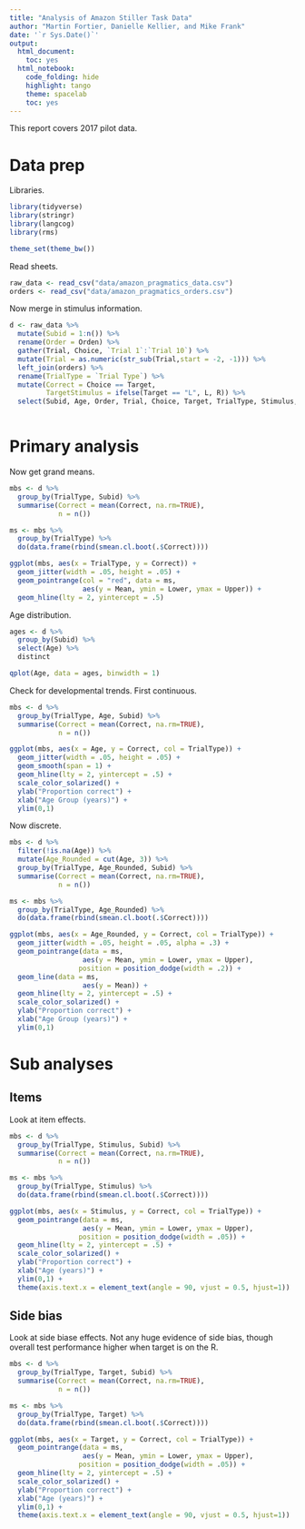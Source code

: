 ```yaml
---
title: "Analysis of Amazon Stiller Task Data"
author: "Martin Fortier, Danielle Kellier, and Mike Frank"
date: '`r Sys.Date()`'
output:
  html_document:
    toc: yes
  html_notebook:
    code_folding: hide
    highlight: tango
    theme: spacelab
    toc: yes
---
```


This report covers 2017 pilot data.

# Data prep

Libraries. 

```r
library(tidyverse)
library(stringr)
library(langcog)
library(rms)

theme_set(theme_bw())
```

Read sheets. 

```r
raw_data <- read_csv("data/amazon_pragmatics_data.csv")
orders <- read_csv("data/amazon_pragmatics_orders.csv")
```

Now merge in stimulus information. 

```r
d <- raw_data %>%
  mutate(Subid = 1:n()) %>%
  rename(Order = Orden) %>%
  gather(Trial, Choice, `Trial 1`:`Trial 10`) %>%
  mutate(Trial = as.numeric(str_sub(Trial,start = -2, -1))) %>%
  left_join(orders) %>%
  rename(TrialType = `Trial Type`) %>% 
  mutate(Correct = Choice == Target, 
         TargetStimulus = ifelse(Target == "L", L, R)) %>%
  select(Subid, Age, Order, Trial, Choice, Target, TrialType, Stimulus, TargetStimulus, Correct) 
  
```

# Primary analysis 

Now get grand means.

```r
mbs <- d %>%
  group_by(TrialType, Subid) %>%
  summarise(Correct = mean(Correct, na.rm=TRUE),
            n = n())

ms <- mbs %>%
  group_by(TrialType) %>%
  do(data.frame(rbind(smean.cl.boot(.$Correct))))

ggplot(mbs, aes(x = TrialType, y = Correct)) + 
  geom_jitter(width = .05, height = .05) + 
  geom_pointrange(col = "red", data = ms, 
                  aes(y = Mean, ymin = Lower, ymax = Upper)) + 
  geom_hline(lty = 2, yintercept = .5)
```

Age distribution. 

```r
ages <- d %>%
  group_by(Subid) %>%
  select(Age) %>%
  distinct

qplot(Age, data = ages, binwidth = 1)  
```

Check for developmental trends. First continuous.


```r
mbs <- d %>%
  group_by(TrialType, Age, Subid) %>%
  summarise(Correct = mean(Correct, na.rm=TRUE),
            n = n())

ggplot(mbs, aes(x = Age, y = Correct, col = TrialType)) + 
  geom_jitter(width = .05, height = .05) + 
  geom_smooth(span = 1) + 
  geom_hline(lty = 2, yintercept = .5) + 
  scale_color_solarized() + 
  ylab("Proportion correct") + 
  xlab("Age Group (years)") + 
  ylim(0,1)
```

Now discrete.

```r
mbs <- d %>%
  filter(!is.na(Age)) %>%
  mutate(Age_Rounded = cut(Age, 3)) %>%
  group_by(TrialType, Age_Rounded, Subid) %>%
  summarise(Correct = mean(Correct, na.rm=TRUE),
            n = n())

ms <- mbs %>%
  group_by(TrialType, Age_Rounded) %>%
  do(data.frame(rbind(smean.cl.boot(.$Correct))))

ggplot(mbs, aes(x = Age_Rounded, y = Correct, col = TrialType)) + 
  geom_jitter(width = .05, height = .05, alpha = .3) + 
  geom_pointrange(data = ms, 
                  aes(y = Mean, ymin = Lower, ymax = Upper), 
                 position = position_dodge(width = .2)) + 
  geom_line(data = ms, 
                  aes(y = Mean)) + 
  geom_hline(lty = 2, yintercept = .5) + 
  scale_color_solarized() + 
  ylab("Proportion correct") + 
  xlab("Age Group (years)") + 
  ylim(0,1)
```

# Sub analyses 

## Items 

Look at item effects. 

```r
mbs <- d %>%
  group_by(TrialType, Stimulus, Subid) %>%
  summarise(Correct = mean(Correct, na.rm=TRUE),
            n = n())

ms <- mbs %>%
  group_by(TrialType, Stimulus) %>%
  do(data.frame(rbind(smean.cl.boot(.$Correct))))

ggplot(mbs, aes(x = Stimulus, y = Correct, col = TrialType)) + 
  geom_pointrange(data = ms, 
                  aes(y = Mean, ymin = Lower, ymax = Upper), 
                 position = position_dodge(width = .05)) + 
  geom_hline(lty = 2, yintercept = .5) + 
  scale_color_solarized() + 
  ylab("Proportion correct") + 
  xlab("Age (years)") + 
  ylim(0,1) + 
  theme(axis.text.x = element_text(angle = 90, vjust = 0.5, hjust=1))
```

## Side bias 

Look at side biase effects. Not any huge evidence of side bias, though overall test performance higher when target is on the R.

```r
mbs <- d %>%
  group_by(TrialType, Target, Subid) %>%
  summarise(Correct = mean(Correct, na.rm=TRUE),
            n = n())

ms <- mbs %>%
  group_by(TrialType, Target) %>%
  do(data.frame(rbind(smean.cl.boot(.$Correct))))

ggplot(mbs, aes(x = Target, y = Correct, col = TrialType)) + 
  geom_pointrange(data = ms, 
                  aes(y = Mean, ymin = Lower, ymax = Upper), 
                 position = position_dodge(width = .05)) + 
  geom_hline(lty = 2, yintercept = .5) + 
  scale_color_solarized() + 
  ylab("Proportion correct") + 
  xlab("Age (years)") + 
  ylim(0,1) + 
  theme(axis.text.x = element_text(angle = 90, vjust = 0.5, hjust=1))
```